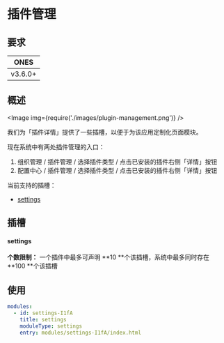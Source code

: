 # 插件管理


## 要求

| **ONES** |
| :------: |
| v3.6.0+  |

## 概述

<Image img={require('./images/plugin-management.png')} />

我们为「插件详情」提供了一些插槽，以便于为该应用定制化页面模块。

现在系统中有两处插件管理的入口：

1. 组织管理 / 插件管理 / 选择插件类型 / 点击已安装的插件右侧「详情」按钮
2. 配置中心 / 插件管理 / 选择插件类型 / 点击已安装的插件右侧「详情」按钮

当前支持的插槽：

- [settings](#settings)

## 插槽

#### settings

**个数限制：** 一个插件中最多可声明 **10 **个该插槽，系统中最多同时存在 **100 **个该插槽

## 使用

```yaml
modules:
  - id: settings-I1fA
    title: settings
    moduleType: settings
    entry: modules/settings-I1fA/index.html
```
